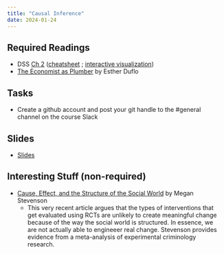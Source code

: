 ```yaml
---
title: "Causal Inference"
date: 2024-01-24
---
```



## Required Readings

- DSS [Ch 2](/files/dss_ch2.pdf) ([cheatsheet](/files/dss_ch2_cheatsheet.pdf) ; [interactive visualization](https://ellaudet.iq.harvard.edu/random_treatment))
- [The Economist as Plumber](/files/duflo-2017-the-economist-as-plumber.pdf) by Esther Duflo

## Tasks

- Create a github account and post your git handle to the #general channel on the course Slack

## Slides

- [Slides](/slides/03-causal.html)

## Interesting Stuff (non-required)

- [Cause, Effect, and the Structure of the Social World](/files/STEVENSON.pdf) by Megan Stevenson
  + This very recent article argues that the types of interventions that get evaluated using RCTs are unlikely to create meaningful change because of the way the social world is structured. In essence, we are not actually able to engineeer real change. Stevenson provides evidence from a meta-analysis of experimental criminology research.
